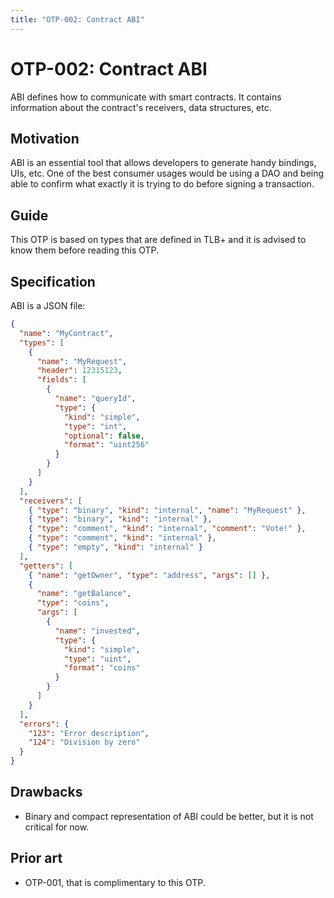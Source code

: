 ```yaml
---
title: "OTP-002: Contract ABI"
---
```


# OTP-002: Contract ABI

ABI defines how to communicate with smart contracts. It contains information about the contract's receivers, data structures, etc.

## Motivation

ABI is an essential tool that allows developers to generate handy bindings, UIs, etc. One of the best consumer usages would be using a DAO and being able to confirm what exactly it is trying to do before signing a transaction.

## Guide

This OTP is based on types that are defined in TLB+ and it is advised to know them before reading this OTP.

## Specification

ABI is a JSON file:

```json
{
  "name": "MyContract",
  "types": [
    {
      "name": "MyRequest",
      "header": 12315123,
      "fields": [
        {
          "name": "queryId",
          "type": {
            "kind": "simple",
            "type": "int",
            "optional": false,
            "format": "uint256"
          }
        }
      ]
    }
  ],
  "receivers": [
    { "type": "binary", "kind": "internal", "name": "MyRequest" },
    { "type": "binary", "kind": "internal" },
    { "type": "comment", "kind": "internal", "comment": "Vote!" },
    { "type": "comment", "kind": "internal" },
    { "type": "empty", "kind": "internal" }
  ],
  "getters": [
    { "name": "getOwner", "type": "address", "args": [] },
    {
      "name": "getBalance",
      "type": "coins",
      "args": [
        {
          "name": "invested",
          "type": {
            "kind": "simple",
            "type": "uint",
            "format": "coins"
          }
        }
      ]
    }
  ],
  "errors": {
    "123": "Error description",
    "124": "Division by zero"
  }
}
```

## Drawbacks

- Binary and compact representation of ABI could be better, but it is not critical for now.

## Prior art

- OTP-001, that is complimentary to this OTP.
